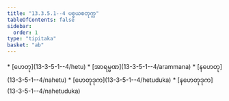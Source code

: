 ```yaml
---
title: "13.3.5.1--4 ပစ္စယစတုက္က"
tableOfContents: false
sidebar:
  order: 1
type: "tipitaka"
basket: "ab"
---
```



<DynamicBreadcrumb />



<TableOfContents>
* [ဟေတု](13-3-5-1--4/hetu)
* [အာရမ္မဏ](13-3-5-1--4/arammana)
* [နဟေတု](13-3-5-1--4/nahetu)
* [ဟေတုဒုက](13-3-5-1--4/hetuduka)
* [နဟေတုဒုက](13-3-5-1--4/nahetuduka)
</TableOfContents>